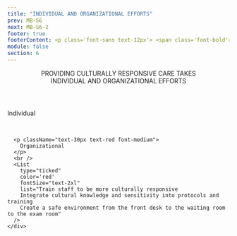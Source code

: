 ```yaml
---
title: "INDIVIDUAL AND ORGANIZATIONAL EFFORTS"
prev: MB-S6
next: MB-S6-2
footer: true
footerContent: <p class='font-sans text-12px'> <span class='font-bold'> Reference&#58; 1. </span>Pavao C, Few T. Current issues in cultural competency frameworks&#58; perspectives and examples from practice (Counterpoints). AETC Program. Accessed May 20, 2022.</p>
module: false
section: 6
---
```


<Header>
  PROVIDING CULTURALLY RESPONSIVE CARE TAKES<br/>
  <span className="text-red">INDIVIDUAL AND ORGANIZATIONAL EFFORTS</span>
</Header>
<StickyPicture image="/GettyImages-1053043074_FPO_BW.png" secondary>
  <DoubleLayout center up>
    <div>
      <p className="text-30px text-ui-blue font-medium">
        Individual
      </p>
      <br />
      <List
        type="ticked"
        fontSize="text-2xl"
        list="Become aware of cultural differences
        Build knowledge and understanding of cultural differences
        Acknowledge many communities' perspectives on health and wellness"
      />
    </div>
    <div>

      <p className="text-30px text-red font-medium">
        Organizational
      </p>
      <br />
      <List
        type="ticked"
        color='red'
        fontSize="text-2xl"
        list="Train staff to be more culturally responsive
        Integrate cultural knowledge and sensitivity into protocols and training
        Create a safe environment from the front desk to the waiting room to the exam room"
      />
    </div>

  </DoubleLayout>
</StickyPicture>
